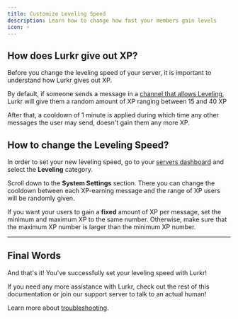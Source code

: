 ```yaml
---
title: Customize Leveling Speed
description: Learn how to change how fast your members gain levels
icon: ⚡
---
```


## How does Lurkr give out XP?

Before you change the leveling speed of your server, it is important to understand how Lurkr gives out XP.

By default, if someone sends a message in a [channel that allows Leveling](/bot/guides/setting-up-server-leveling),
Lurkr will give them a random amount of XP ranging between 15 and 40 XP

After that, a cooldown of 1 minute is applied during which time any other messages the user may send, doesn't gain them
any more XP.

## How to change the Leveling Speed?

In order to set your new leveling speed, go to your [servers dashboard](https://lurkr.gg/guilds) and select the
**Leveling** category.

Scroll down to the **System Settings** section. There you can change the cooldown between each XP-earning message and
the range of XP users will be randomly given.

If you want your users to gain a **fixed** amount of XP per message, set the minimum and maximum XP to the same number.
Otherwise, make sure that the maximum XP number is larger than the minimum XP number.

---

## Final Words

And that's it! You've successfully set your leveling speed with Lurkr!

If you need any more assistance with Lurkr, check out the rest of this documentation or join our support server to talk
to an actual human!

Learn more about [troubleshooting](/bot/information/troubleshooting).
